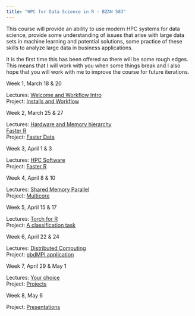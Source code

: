 ```yaml
---
title: "HPC for Data Science in R - BZAN 583"
---
```


This course will provide an ability to use modern HPC systems for data science, provide some understanding of issues that arise with large data sets in machine learning and potential solutions, some practice of these skills to analyze large data in business applications.

It is the first time this has been offered so there will be some rough edges. This means that I will work with you when some things break and I also hope that you will work with me to improve the course for future iterations.

```{=html}
<!-- FIX and uncomment, also rename index.mask_qmd back to index.qmd
Week 0, Before March 18

Prerequisites: [Before we Start: Prerequisites](materials/lectures/0-prerequisite)
-->
```
::: {layout="[1,2]"}
Week 1, March 18 & 20

Lectures: [Welcome and Workflow Intro](materials/lectures/1-welcome_workflow)\
Project: [Installs and Workflow](materials/projects/1-workflow) <!--
workflow practice starts with faster examples and timing.
compare lapply sum, coulumnSums(), and tidyverse sum of taxi data subset
downloading packages practice
-->

Week 2, March 25 & 27

Lectures: [Hardware and Memory hierarchy](materials/lectures/2-workflow)\
[Faster R](materials/lectures/2b-faster)\
Project: [Faster Data](materials/projects/2-faster) <!-- double down on faster with memory hierarchy examples -->

Week 3, April 1 & 3

Lectures: [HPC Software](materials/lectures/3-software)\
Project: [Faster R](materials/projects/3-library) <!-- start library parallel FlexiBLAS & OpenBLAS -->

Week 4, April 8 & 10

Lectures: [Shared Memory Parallel](materials/lectures/4-shared_mem)\
Project: [Multicore](materials/projects/4-mclapply) <!-- mclapply examples -->

Week 5, April 15 & 17

Lectures: [Torch for R](materials/lectures/5-nn_torch)\
Project: [A classification task](materials/projects/5-nn_torch) <!-- NN torch week? -->

Week 6, April 22 & 24

Lectures: [Distributed Computing](materials/lectures/6-distributed)\
Project: [pbdMPI application](materials/projects/6-mpi) <!-- simple distributed (mapreduce & spmd MPI) and projects -->

Week 7, April 29 & May 1

Lectures: [Your choice](materials/lectures/7-projects)\
Project: [Projects](materials/projects/7-projects) <!-- concentrate projects -->

Week 8, May 6

Project: [Presentations](materials/lectures/8-presentations)
:::
